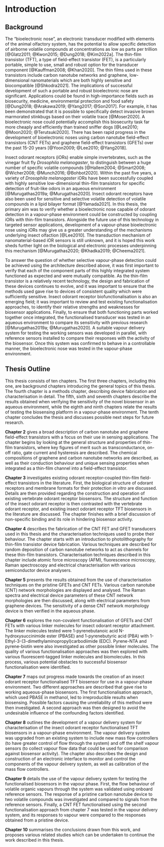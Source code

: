 # Introduction

## Background

The "bioelectronic nose", an electronic transducer modified with elements of the animal olfactory system, has the potential to allow specific detection of airborne volatile compounds at concentrations as low as parts per trillion [@Glatz2011; @Kwon2015; @Dung2018; @Kim2022a]. The thin-film transistor (TFT), a type of field-effect transistor (FET), is a particularly portable, simple to use, small and robust option for the transducer component [@Kauffman2008; @Khan2020]. The thin films used in these transistors include carbon nanotube networks and graphene, low-dimensional nanomaterials which are both highly sensitive and biocompatible [@Shkodra2021]. The implications of successful development of such a portable and robust bioelectronic nose are significant. Applications could be found in high-importance fields such as biosecurity, medicine, environmental protection and food safety [@Dung2018; @Arakawa2019; @Yang2017; @Son2017]. For example, it has been demonstrated that it is possible to specifically detect invasive brown marmorated stinkbugs based on their volatile trace [@Moser2020]. A bioelectronic nose could potentially accomplish this biosecurity task far more cheaply and efficiently than trained sniffer dogs [@Lee2010; @Moon2020; @Terutsuki2020]. There has been rapid progress in the development of bioelectronic noses using carbon nanotube field-effect transistors (CNT FETs) and graphene field-effect transistors (GFETs) over the past 15-20 years [@Yoon2009; @Lee2010; @Yang2018].

Insect odorant receptors (iORs) enable simple invertebrates, such as the vinegar fruit fly *Drosophila melanogaster*, to distinguish between a huge number of specific volatile compounds [@Hallem2004; @Smart2008; @Wicher2008; @Munch2016; @Bohbot2020]. Within the past five years, a variety of *Drosophila melanogaster* iORs have been successfully coupled with highly sensitive low-dimensional thin-film transistors for specific detection of fruit-like odors in an aqueous environment [@Murugathas2019a; @Murugathas2020]. Insect odorant receptors have also been used for sensitive and selective volatile detection of volatile compounds in a lipid bilayer format [@Yamada2021]. In this thesis, the primary aim was to verify whether a bioelectronic nose capable of odorant detection in a vapour-phase environment could be constructed by coupling iORs with thin-film transistors. Alongside the future use of this technology in targeted sensor applications, development of a vapour-phase bioelectronic nose using iORs may give us a greater understanding of the mechanisms underlying insect olfaction [@Lee2010]. The transduction mechanism of nanomaterial-based iOR sensors is still unknown, and it is hoped this work sheds further light on the biological and electronic processes underpinning this mechanism [@Murugathas2020; @Khadka2019; @Cheema2021].

To answer the question of whether selective vapour-phase detection could be achieved using the architecture described above, it was first important to verify that each of the component parts of this highly integrated system functioned as expected and were mutually compatible. As the thin-film transistor is a relatively recent technology, the design and fabrication of these devices continues to evolve, and it was important to ensure that the methods used gave rise to devices of consistent quality which were sufficiently sensitive. Insect odorant receptor biofunctionalisation is also an emerging field; it was important to review and test existing functionalisation approaches, to identify their relative strengths and weaknesses for biosensor applications. Finally, to ensure that both functioning parts worked together once integrated, the functionalised transducer was tested in an aqueous environment to compare its sensitivity with previous research [@Murugathas2019a; @Murugathas2020]. A suitable vapour delivery system for testing the working sensors was developed in parallel, with reference sensors installed to compare their responses with the activity of the biosensor. Once this system was confirmed to behave in a controllable manner, the bioelectronic nose was tested in the vapour-phase environment.

## Thesis Outline

This thesis consists of ten chapters. The first three chapters, including this one, are background chapters introducing the general topics of this thesis. The fourth chapter is a methods chapter, describing device fabrication and characterisation in detail. The fifth, sixth and seventh chapters describe the results obtained when verifying the sensitivity of the novel biosensor in an aqueous environment, while the eighth and ninth chapters relate the results of testing the biosensing platform in a vapour-phase environment. The tenth chapter concludes the thesis and discusses possible next steps for future research.

**Chapter 2** gives a broad description of carbon nanotube and graphene field-effect transistors with a focus on their use in sensing applications. The chapter begins by looking at the general structure and properties of thin-film transistors, where key figures of merit such as transconductance, on-off ratio, gate current and hysteresis are described. The chemical compositions of graphene and carbon nanotube networks are described, as well as their conduction behaviour and unique sensing properties when integrated as a thin-film channel into a field-effect transistor.

**Chapter 3** investigates existing odorant receptor-coupled thin-film field-effect transistors in the literature. First, the biological structure of odorant receptors and membrane formats for their protection *in vitro* are discussed. Details are then provided regarding the construction and operation of existing vertebrate odorant receptor biosensors. The structure and function of the insect odorant receptor is then contrasted with the vertebrate odorant receptor, and existing insect odorant receptor TFT biosensors in the literature are discussed. The chapter finishes with a brief discussion of non-specific binding and its role in hindering biosensor activity.

**Chapter 4** describes the fabrication of the CNT FET and GFET transducers used in this thesis and the characterisation techniques used to probe their behaviour. The chapter starts with an introduction to photolithography for thin-film transistor device fabrication. Various techniques are described for random deposition of carbon nanotube networks to act as channels for these thin-film transistors. Characterisation techniques described in this chapter include atomic force microscopy (AFM), fluorescence microscopy, Raman spectroscopy and electrical characterisation with various semiconductor device analysers.

**Chapter 5** presents the results obtained from the use of characterisation techniques on the pristine GFETs and CNT FETs. Various carbon nanotube (CNT) network morphologies are displayed and analysed. The Raman spectra and electrical device parameters of these CNT network morphologies are then discussed, along with electrical parameters from graphene devices. The sensitivity of a dense CNT network morphology device is then verified in the aqueous phase.

**Chapter 6** explores the non-covalent functionalisation of GFETs and CNT FETs with various linker molecules for insect odorant receptor attachment. The linker molecules tested were 1-pyrenebutanoic acid N-hydroxysuccinimide ester (PBASE) and 1-pyrenebutyric acid (PBA) with 1-Ethyl-3-(3-dimethylaminopropyl)carbodiimide (EDC). Pyrene-NTA and pyrene-biotin were also investigated as other possible linker molecules. The quality of various functionalisation approaches was then explored with various fluorescent-tagged linker molecules and biomolecules. In this process, various potential obstacles to successful biosensor functionalisation were identified.

**Chapter 7** maps out progress made towards the creation of an insect odorant receptor functionalised TFT biosensor for use in a vapour-phase environment. Two different approaches are described that gave rise to working aqueous-phase biosensors. The first functionalisation approach, which used PBASE in methanol, led to irreproducible results when biosensing. Possible factors causing the unreliability of this method were then investigated. A second approach was then designed to avoid the undesirable influence of the confounding factors identified.

**Chapter 8** outlines the development of a vapour delivery system for characterisation of the insect odorant receptor functionalised TFT biosensors in a vapour-phase environment. The vapour delivery system was upgraded from an existing system to include new mass flow controllers (to have greater control of flow through the system) and off the shelf vapour sensors (to collect vapour flow data that could be used for comparison against biosensor activity). The chapter also describes the design and construction of an electronic interface to monitor and control the components of the vapour delivery system, as well as calibration of the mass flow controllers.

**Chapter 9** details the use of the vapour delivery system for testing the functionalised biosensors in the vapour phase. First, the flow behaviour of volatile organic vapours through the system was validated using onboard reference sensors. The response of a pristine carbon nanotube device to two volatile compounds was investigated and compared to signals from the reference sensors. Finally, a CNT FET functionalised using the second functionalisation approach from chapter 7 was tested in the vapour delivery system, and its responses to vapour were compared to the responses obtained from a pristine device.

**Chapter 10** summarises the conclusions drawn from this work, and proposes various related studies which can be undertaken to continue the work described in this thesis.